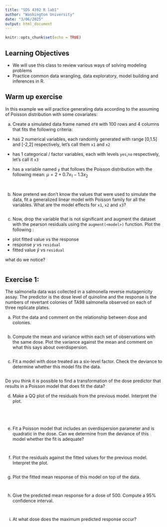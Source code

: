 ```yaml
---
title: "SDS 4392 R lab1"
author: "Washington University"
date: "3/06/2025"
output: html_document
---
```


```r
knitr::opts_chunk$set(echo = TRUE)
```

## Learning Objectives 

- We will use this class to review various ways of solving modeling problems
- Practice common data wrangling, data exploratory, model building and inferences in R.


## Warm up exercise

In this example we will practice generating data according to the assuming of Poisson distribution with some covariates:

a) Create a simulated data frame named `df0` with 100 rows and 4 columns that fits the following criteria:

- has 2 numerical variables, each randomly generated with range [0,1.5] and [-2,2] respectively, let's call them `x1` and `x2`
- has 1 categorical / factor variables, each with levels `yes`,`no` respectively, let's call it `x3` 

- has a variable named `y` that follows the Poisson distribution with the following mean: $\mu = 2 + 0.7x_1 - 1.3x_2$

```{}


```



b) Now pretend we don't know the values that were used to simulate the data, fit a generalized linear model with Poisson family for all the variables. What are the model effects for `x1`, `x2` and `x3`? 

```{}

```


c) Now, drop the variable that is not significant and augment the dataset with the pearson residuals using the `augment(<model>)` function. Plot the following :
- plot fitted value vs the response
- response $y$ vs `residual`
- fitted value $\hat{y}$ vs `residual`


what do we notice?

```{}

```



## Exercise 1:
The salmonella data was collected in a salmonella reverse mutagenicity assay. The predictor is the dose level of quinoline and the response is the numbers of revertant colonies of TA98 salmonella observed on each of three replicate plates.

(a) Plot the data and comment on the relationship between dose and colonies.


```r



```



(b) Compute the mean and variance within each set of observations with the same dose. Plot the variance against the mean and comment on what this says about
overdispersion.


```r


```



(c) Fit a model with dose treated as a six-level factor. Check the deviance to determine whether this model fits the data.


```r



```


Do you think it is possible to find a transformation of the dose predictor that results in a Poisson model that does fit the data?



(d) Make a QQ plot of the residuals from the previous model. Interpret the plot.


```{}




```

(e) Fit a Poisson model that includes an overdispersion parameter and is quadratic in the dose. Can we determine from the deviance of this model whether the fit is adequate?

```{}


```

(f) Plot the residuals against the fitted values for the previous model. Interpret the
plot.

```{}

```

(g) Plot the fitted mean response of this model on top of the data.


```{}


```

(h) Give the predicted mean response for a dose of 500. Compute a 95% confidence interval.


```{}


```

(i) At what dose does the maximum predicted response occur?

```{}


```


